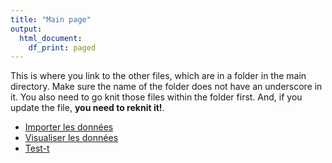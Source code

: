 ```yaml
---
title: "Main page"
output:   
  html_document: 
    df_print: paged
---
```


This is where you link to the other files, which are in a folder in the main directory. Make sure the name of the folder does not have an underscore in it. You also need to go knit those files within the folder first. And, if you update the file, **you need to reknit it!**. 

* [Importer les données](content/importer_les_donnees.html)
* [Visualiser les données](content/visualiser_les_donnees.html)  
* [Test-t](content/Test-t.html) 
